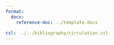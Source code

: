 ```yaml
---
format: 
  docx:
    reference-doc: ../template.docx
    
csl: ../../bibliography/circulation.csl
---
```


